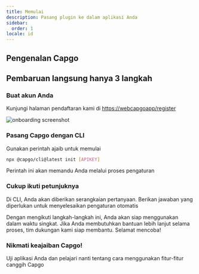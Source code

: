 ```yaml
---
title: Memulai
description: Pasang plugin ke dalam aplikasi Anda
sidebar:
  order: 1
locale: id
---
```



## Pengenalan Capgo
<YouTube id="NzXXKoyhTIo" title="Capgo in 15 min" />

## Pembaruan langsung hanya 3 langkah

### Buat akun Anda

Kunjungi halaman pendaftaran kami di [https://webcapgoapp/register](https://webcapgoapp/register)

![onboarding screenshot](/onboardwebp "onboarding screenshot")

### Pasang Capgo dengan CLI

Gunakan perintah ajaib untuk memulai

```bash
npx @capgo/cli@latest init [APIKEY]
```

Perintah ini akan memandu Anda melalui proses pengaturan

### Cukup ikuti petunjuknya

Di CLI, Anda akan diberikan serangkaian pertanyaan. Berikan jawaban yang diperlukan untuk menyelesaikan pengaturan otomatis

<Aside type="tip">
  Dengan mengikuti langkah-langkah ini, Anda akan siap menggunakan dalam waktu singkat. Jika Anda membutuhkan bantuan lebih lanjut selama proses, tim dukungan kami siap membantu. Selamat mencoba!
</Aside>

### Nikmati keajaiban Capgo!

Uji aplikasi Anda dan pelajari nanti tentang cara menggunakan fitur-fitur canggih Capgo